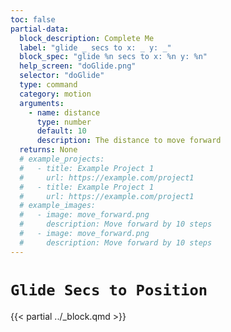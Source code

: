 ```yaml
---
toc: false
partial-data:
  block_description: Complete Me
  label: "glide _ secs to x: _ y: _"
  block_spec: "glide %n secs to x: %n y: %n"
  help_screen: "doGlide.png"
  selector: "doGlide"
  type: command
  category: motion
  arguments:
    - name: distance
      type: number
      default: 10
      description: The distance to move forward
  returns: None
  # example_projects:
  #   - title: Example Project 1
  #     url: https://example.com/project1
  #   - title: Example Project 1
  #     url: https://example.com/project1
  # example_images:
  #   - image: move_forward.png
  #     description: Move forward by 10 steps
  #   - image: move_forward.png
  #     description: Move forward by 10 steps
---
```


# `Glide Secs to Position` { .unnumbered }

{{< partial ../_block.qmd >}}
